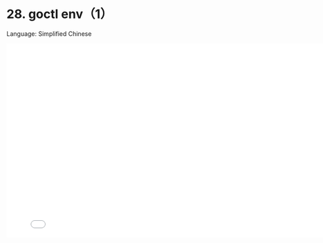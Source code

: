 # 28. goctl env（1）

Language: Simplified Chinese

<iframe src="//player.bilibili.com/player.html?bvid=BV1JV4y1J7JH&page=1"
    width="800"
    height="450"
    frameborder="0"
    allowfullscreen
    scrolling="no"
    border="0"
    framespacing="0"
    allowfullscreen="true">
</iframe>
